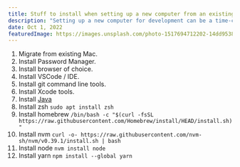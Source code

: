 ```yaml
---
title: Stuff to install when setting up a new computer from an existing computer
description: "Setting up a new computer for development can be a time-consuming process. Here's a list of everything you need to get your dev environment up and running"
date: Oct 1, 2022
featuredImage: https://images.unsplash.com/photo-1517694712202-14dd9538aa97?ixlib=rb-4.0.3&ixid=MnwxMjA3fDB8MHxwaG90by1wYWdlfHx8fGVufDB8fHx8&auto=format&fit=crop&w=2070&q=80
---
```


1. Migrate from existing Mac.
2. Install Password Manager.
3. Install browser of choice.
4. Install VSCode / IDE.
5. Install git command line tools.
6. Install Xcode tools.
7. Install [Java](https://www.java.com/en/download/manual.jsp)
8. Install zsh `sudo apt install zsh`
9. Install homebrew `/bin/bash -c "$(curl -fsSL https://raw.githubusercontent.com/Homebrew/install/HEAD/install.sh)"`
10. Install nvm `curl -o- https://raw.githubusercontent.com/nvm-sh/nvm/v0.39.1/install.sh | bash`
11. Install node `nvm install node`
12. Install yarn `npm install --global yarn`
